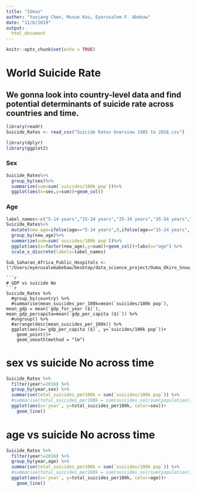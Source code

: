 ```yaml
---
title: "Ideas"
author: "Yuxiang Chen, Muxue Kou, Eyerusalem F. Abebaw"
date: "11/6/2019"
output: 
  html_document
---
```


```r
knitr::opts_chunk$set(echo = TRUE)
```


# World Suicide Rate

## We gonna look into country-level data and find potential determinants of suicide rate across countries and time. 


```r
library(readr)
Suicide_Rates <- read_csv("Suicide Rates Overview 1985 to 2016.csv")
```

```r
library(dplyr)
library(ggplot2)
```


### Sex
```r
Suicide_Rates%>%
  group_by(sex)%>%
  summarize(sum=sum(`suicides/100k pop`))%>%
  ggplot(aes(x=sex,y=sum))+geom_col()
```


### Age
```r
label_names<-c("5-14 years","15-24 years","25-34 years","35-54 years","55-74 years","75+ years")
Suicide_Rates%>%
  mutate(new_age=ifelse(age=="5-14 years",0,ifelse(age=="15-24 years", 1, ifelse(age=="25-34 years", 2, ifelse(age=="35-54 years", 3, ifelse(age=="55-74 years", 4, 5))))))%>%
  group_by(new_age)%>%
  summarize(sum=sum(`suicides/100k pop`))%>%
  ggplot(aes(x=factor(new_age),y=sum))+geom_col()+labs(x="age") %>% 
  scale_x_discrete(labels=label_names)
```

```
Sub_Saharan_Africa_Public_Hospitals <- ("/Users/eyerusalemabebaw/Desktop/data_science_project/Ouma_Okiro_Snow_Africa_Hospitals_Data.RData")

```r
# GDP vs suicide No
```r
Suicide_Rates %>% 
  #group_by(country) %>% 
  #summarise(mean_suicides_per_100k=mean(`suicides/100k pop`), mean_gdp = mean(`gdp_for_year ($)`), mean_gdp_percapita=mean(`gdp_per_capita ($)`)) %>% 
  #ungroup() %>% 
  #arrange(desc(mean_suicides_per_100k)) %>% 
  ggplot(aes(x=`gdp_per_capita ($)`, y=`suicides/100k pop`))+
    geom_point()+
    geom_smooth(method = "lm")
```

# sex vs suicide No across time
```r
Suicide_Rates %>% 
  filter(year!=2016) %>% 
  group_by(year,sex) %>% 
  summarise(total_suicides_per100k = sum(`suicides/100k pop`)) %>% 
  #summarise(total_suicides_per100k = sum(suicides_no)/sum(population)) %>% 
  ggplot(aes(x=`year`, y=total_suicides_per100k, color=sex))+
    geom_line()
```

# age vs suicide No across time
```r
Suicide_Rates %>% 
  filter(year!=2016) %>% 
  group_by(year,age) %>% 
  summarise(total_suicides_per100k = sum(`suicides/100k pop`)) %>% 
  #summarise(total_suicides_per100k = sum(suicides_no)/sum(population)) %>% 
  ggplot(aes(x=`year`, y=total_suicides_per100k, color=age))+
    geom_line()
```

